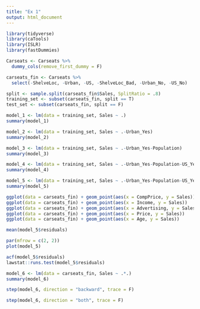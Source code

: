 ```yaml
---
title: "Ex 1"
output: html_document
---
```


```r
library(tidyverse)
library(caTools)
library(ISLR)
library(fastDummies)
```

```r
Carseats <- Carseats %>% 
  dummy_cols(remove_first_dummy = F)
```

```r
carseats_fin <- Carseats %>% 
  select(-ShelveLoc, -Urban, -US, -ShelveLoc_Bad, -Urban_No, -US_No)
```

```r
split <- sample.split(carseats_fin$Sales, SplitRatio = .8)
training_set <- subset(carseats_fin, split == T)
test_set <- subset(carseats_fin, split == F)
```

```r
model_1 <- lm(data = training_set, Sales ~ .)
summary(model_1)
```

```r
model_2 <- lm(data = training_set, Sales ~ .-Urban_Yes)
summary(model_2)
```

```r
model_3 <- lm(data = training_set, Sales ~ .-Urban_Yes-Population)
summary(model_3)
```

```r
model_4 <- lm(data = training_set, Sales ~ .-Urban_Yes-Population-US_Yes)
summary(model_4)
```

```r
model_5 <- lm(data = training_set, Sales ~ .-Urban_Yes-Population-US_Yes-Education)
summary(model_5)
```

```r
ggplot(data = carseats_fin) + geom_point(aes(x = CompPrice, y = Sales))
ggplot(data = carseats_fin) + geom_point(aes(x = Income, y = Sales))
ggplot(data = carseats_fin) + geom_point(aes(x = Advertising, y = Sales))
ggplot(data = carseats_fin) + geom_point(aes(x = Price, y = Sales))
ggplot(data = carseats_fin) + geom_point(aes(x = Age, y = Sales))
```

```r
mean(model_5$residuals)
```

```r
par(mfrow = c(2, 2))
plot(model_5)
```

```r
acf(model_5$residuals)
lawstat::runs.test(model_5$residuals)
```

```r
model_6 <- lm(data = carseats_fin, Sales ~ .*.)
summary(model_6)
```


```r
step(model_6, direction = "backward", trace = F)
```

```r
step(model_6, direction = "both", trace = F)
```



